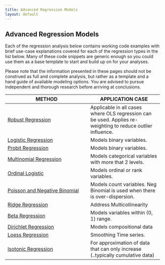 ```yaml
---
title: Advanced Regression Models
layout: default
---
```

## Advanced Regression Models

Each of the regression analysis below contains working code examples with brief use-case explanations covered for each of the regression types in the list below. Many of these code snippets are generic enough so you could use them as a base template to start and build up on for your analyses.

Please note that the information presented in these pages should not be construed as full and complete analysis, but rather as a template and a hand guide of available modeling options. You are advised to pursue independent and thorough research before arriving at conclusions.

METHOD	                                            | APPLICATION CASE
--------------------------------------------------- | --------------------------------------------
<a href="Robust-Regression-With-R.html">Robust Regression</a>	                                | Applicable in all cases where OLS regression can be used. Applies re-weighting to reduce outlier influence.
<a href="Logistic-Regression-With-R.html">Logistic Regression</a>	                                | Models binary variables.
<a href="Probit-Regression-With-R.html">Probit Regression</a>							| Models binary variables.
<a href="Multinomial-Regression-With-R.html">Multinomial Regression</a>						| Models categorical variables with more that 2 levels.
<a href="Ordinal-Logistic-Regression-With-R.html">Ordinal Logistic</a>				| Models ordinal or rank variables.
<a href="Poisson-and-Negative-Binomial-Regression-Wih-R.html">Poisson and Negative Binomial</a>	| Models count variables. Neg Binomial is used when there is over-dispersion.
<a href="Ridge-Regression-With-R.html">Ridge Regression</a>									| Address Multicollinearity
<a href="Beta-Regression-With-R.html">Beta Regression</a>										| Models variables within (0, 1) range.
<a href="Dirichlet-Regression-With-R.html">Dirichlet Regression</a>								| Models compositional data
<a href="Loess-Regression-With-R.html">Loess Regression</a>									| Smoothing Time series.
<a href="Isotonic-Regression-With-R.html">Isotonic Regression</a>									| For approximation of data that can only increase (..typically cumulative data)
